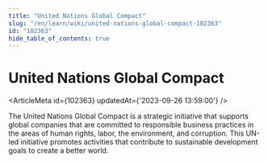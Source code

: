 ```yaml
---
title: "United Nations Global Compact"
slug: "/en/learn/wiki/united-nations-global-compact-102363"
id: "102363"
hide_table_of_contents: true
---
```



# United Nations Global Compact

<ArticleMeta id={102363} updatedAt={'2023-09-26 13:59:00'} />
<div className='border-solid border-b border-t-0 my-4 border-[var(--ifm-color-gray-300)]' />

The United Nations Global Compact is a strategic initiative that supports global companies that are committed to responsible business practices in the areas of human rights, labor, the environment, and corruption. This UN-led initiative promotes activities that contribute to sustainable development goals to create a better world.
